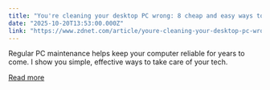 ```yaml
---
title: "You're cleaning your desktop PC wrong: 8 cheap and easy ways to maintaining it"
date: "2025-10-20T13:53:00.000Z"
link: "https://www.zdnet.com/article/youre-cleaning-your-desktop-pc-wrong-8-cheap-and-easy-ways-to-maintaining-it/"
---
```


Regular PC maintenance helps keep your computer reliable for years to come. I show you simple, effective ways to take care of your tech.

[Read more](https://www.zdnet.com/article/youre-cleaning-your-desktop-pc-wrong-8-cheap-and-easy-ways-to-maintaining-it/)
